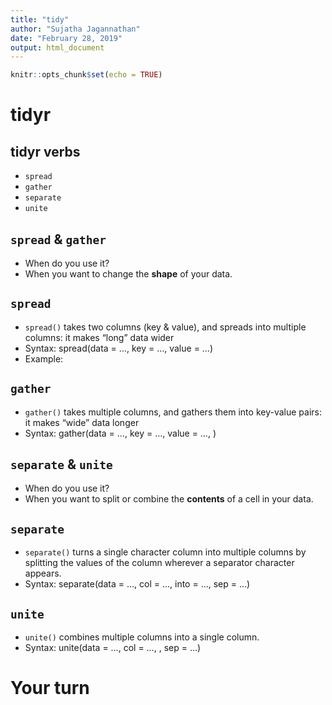 ```yaml
---
title: "tidy"
author: "Sujatha Jagannathan"
date: "February 28, 2019"
output: html_document
---
```


```r
knitr::opts_chunk$set(echo = TRUE)
```

# tidyr

## tidyr verbs

- `spread`
- `gather`
- `separate`
- `unite`

## `spread` & `gather`

- When do you use it?
- When you want to change the **shape** of your data. 

## `spread`

- `spread()` takes two columns (key & value), and spreads into multiple columns: it makes “long” data wider
- Syntax: spread(data = ..., key = ..., value = ...)
- Example: 

## `gather`

- `gather()`  takes multiple columns, and gathers them into key-value pairs: it makes “wide” data longer
- Syntax: gather(data = ..., key = ..., value = ..., <columns-to-gather>)

## `separate` & `unite`

- When do you use it?
- When you want to split or combine the **contents** of a cell in your data. 

## `separate`

- `separate()` turns a single character column into multiple columns by splitting the values of the column wherever a separator character appears.
- Syntax: separate(data = ..., col = ..., into = ..., sep = ...)

## `unite`

- `unite()` combines multiple columns into a single column.
- Syntax: unite(data = ..., col = ..., <columns-to-unite>, sep = ...)

# Your turn {.biggest}